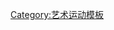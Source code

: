 {{Navbox
| name = 后印象派
| title = [[后印象派|<span style="color:white;">后印象派</span>]]
| state = {{{state|autocollapse}}}
| bodyclass = hlist
| basestyle = background:brown; color:white;
| group1 = 19世纪运动
| list1= 
* [[新印象派]]
* [[Divisionism]]
* [[点彩画派]]
* [[分隔主义]]
* ''[[那比派]]''
* [[综合主义]]
* [[象征主义]]
* [[新艺术运动]]

| group2 = 艺术家
| list2 = 
* [[Cuno Amiet]]
* [[Charles Angrand]]
* [[埃米尔·贝尔纳]]
* [[爱德华·蒙克]]
* [[皮爾·波納爾]]
* [[Marius Borgeaud]]
* [[保罗·塞尚]]
* [[Henri-Edmond Cross]]
* [[莫里斯·丹尼]]
* [[Georges Dufrénoy]]
* [[保羅·高更]]
* [[Hippolyte Petitjean]]
* [[Paul Ranson]]
* [[奥迪隆·雷东]]
* [[亨利·盧梭]]
* [[René Schützenberger]]
* [[保羅·塞律西埃]]
* [[喬治·秀拉]]
* [[保罗·希涅克]]
* [[亨利·德·土魯斯-羅特列克]]
* [[Charles Laval]]
* [[Georges Lemmen]]
* [[Maximilien Luce]]
* [[文森特·梵高]]
* [[Théo van Rysselberghe]]
* [[費利克斯·瓦洛頓]]
* [[爱德华·维亚尔]]

| group3 = 20世纪运动
| list3 = 
* [[野兽派]]
* [[桥社]]
* [[青骑士]]
* [[表现主义]]
* [[立体主义]]

| group4 = 艺术家
| list4 = 
* [[喬治·布拉克]]
* [[Charles Camoin]]
* [[安德烈·德兰]]
* [[拉乌尔·杜菲]]
* [[亨利·马蒂斯]]
* [[阿尔伯特·格列兹]]
* [[恩斯特·路德維希·克爾希納]]
* [[Karl Schmidt-Rottluff]]
* [[瓦西里·康定斯基]]
* [[Sonia Lewitska]]
* [[弗兰茨·马尔克]]
* [[讓·梅金傑]]
* [[Henri Ottmann|Henry Ottmann]]
* [[弗朗西斯·畢卡比亞]]
* [[巴勃羅·畢卡索]]
* [[Robert Antoine Pinchon]]
* [[Henriette Tirman]]
* [[Jean Marchand (painter)|Jean Marchand]]
* [[Othon Friesz]]

| group5 = 展览
| list5 = 
* [[獨立藝術家協會]]
* [[秋季沙龍]]

| group6 =其他
| list6 =
* [[印象派]]
* [[现代主义]]
* [[现代艺术]]
* [[分离派]]
}}<noinclude>
{{collapsible option}}

[[Category:艺术运动模板]]
</noinclude>